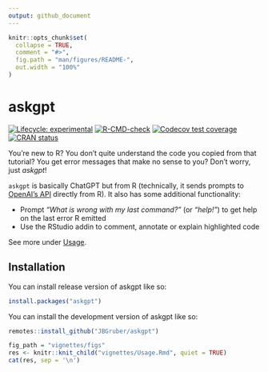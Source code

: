 ```yaml
---
output: github_document
---
```


<!-- README.md is generated from README.Rmd. Please edit that file -->

```r
knitr::opts_chunk$set(
  collapse = TRUE,
  comment = "#>",
  fig.path = "man/figures/README-",
  out.width = "100%"
)
```

# askgpt

<!-- badges: start -->
[![Lifecycle: experimental](https://img.shields.io/badge/lifecycle-experimental-orange.svg)](https://lifecycle.r-lib.org/articles/stages.html#experimental)
[![R-CMD-check](https://github.com/JBGruber/askgpt/actions/workflows/R-CMD-check.yaml/badge.svg)](https://github.com/JBGruber/askgpt/actions/workflows/R-CMD-check.yaml)
[![Codecov test coverage](https://codecov.io/gh/JBGruber/askgpt/branch/main/graph/badge.svg)](https://app.codecov.io/gh/JBGruber/askgpt?branch=main)
[![CRAN status](https://www.r-pkg.org/badges/version/askgpt)](https://CRAN.R-project.org/package=askgpt)
<!-- badges: end -->

You're new to R?
You don't quite understand the code you copied from that tutorial?
You get error messages that make no sense to you?
Don't worry, just *askgpt*!

`askgpt` is basically ChatGPT but from R (technically, it sends prompts to [OpenAI's API](https://openai.com/api/) directly from R).
It also has some additional functionality:

- Prompt *"What is wrong with my last command?"* (or *"help!"*) to get help on the last error R emitted
- Use the RStudio addin to comment, annotate or explain highlighted code

See more under [Usage](#usage).

## Installation

You can install release version of askgpt like so:

``` r
install.packages("askgpt")
```

You can install the development version of askgpt like so:

``` r
remotes::install_github("JBGruber/askgpt")
```

```r
fig_path = "vignettes/figs"
res <- knitr::knit_child("vignettes/Usage.Rmd", quiet = TRUE)
cat(res, sep = '\n')
```

